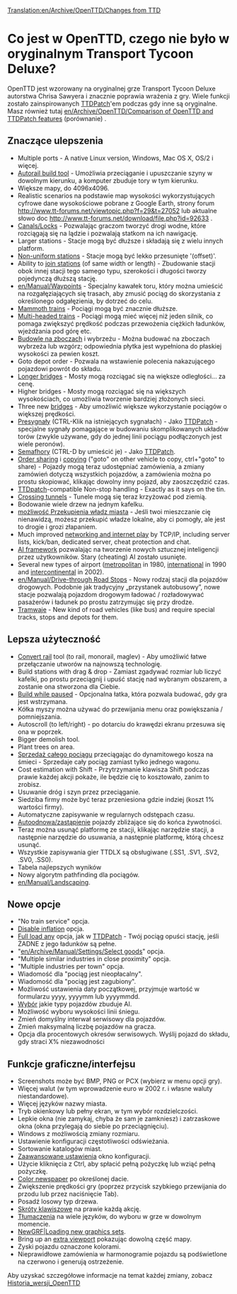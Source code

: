 [[Translation:en/Archive/OpenTTD/Changes from TTD]]

=Co jest w OpenTTD, czego nie było w oryginalnym Transport Tycoon Deluxe?=

OpenTTD jest wzorowany na oryginalnej grze Transport Tycoon Deluxe autorstwa Chrisa Sawyera i znacznie poprawia wrażenia z gry. Wiele funkcji zostało zainspirowanych [http://www.ttdpatch.net/ TTDPatch]'em podczas gdy inne są oryginalne. Masz również tutaj [[en/Archive/OpenTTD/Comparison of OpenTTD and TTDPatch features]] (porównanie) .

==Znaczące ulepszenia==

* Multiple ports - A native Linux version, Windows, Mac OS X, OS/2 i więcej.
* [[en/Archive/Manual/Autorail|Autorail build tool]] - Umożliwia przeciąganie i upuszczanie szyny w dowolnym kierunku, a komputer zbuduje tory w tym kierunku.
* Większe mapy, do 4096x4096.
* Realistic scenarios na podstawie map wysokości wykorzystujących cyfrowe dane wysokościowe pobrane z Google Earth, strony forum http://www.tt-forums.net/viewtopic.php?f=29&t=27052  lub aktualne słowo doc http://www.tt-forums.net/download/file.php?id=92633 .
* [[en/Manual/Water Transport Tiles|Canals/Locks]] - Pozwalając graczom tworzyć drogi wodne, które rozciągają się na lądzie i pozwalają statkom na ich nawigację.
* Larger stations - Stacje mogą być dłuższe i składają się z wielu innych platform.
* [[en/Archive/Manual/Settings/Nonuniform stations|Non-uniform stations]] - Stacje mogą być lekko przesunięte '(offset)'.
* Ability to [[en/Archive/Manual/Settings/Join train stations|join stations]] (of same width or length) - Zbudowanie stacji obok innej stacji tego samego typu, szerokości i długości tworzy pojedynczą dłuższą stację.
* [[en/Manual/Waypoints]] - Specjalny kawałek toru, który można umieścić na rozgałęziających się trasach, aby zmusić pociąg do skorzystania z określonego odgałęzienia, by dotrzeć do celu.
* [[en/Archive/Manual/Settings/Mammoth trains|Mammoth trains]] - Pociągi mogą być znacznie dłuższe.
* [[en/Archive/Manual/Multiheaded trains|Multi-headed trains]] - Pociągi mogą mieć więcej niż jeden silnik, co pomaga zwiększyć prędkość podczas przewożenia ciężkich ładunków, wjeżdżania pod górę etc.
* [[en/Archive/Manual/Settings/Build on slopes|Budowle na zboczach]] i wybrzeżu - Można budować na zboczach wybrzeża lub wzgórz; odpowiednia płytka jest wypełniona do płaskiej wysokości za pewien koszt.
* Goto depot order - Pozwala na wstawienie polecenia nakazującego pojazdowi powrót do składu.
* [[en/Archive/Manual/Settings/Longer bridges|Longer bridges]] - Mosty mogą rozciągać się na większe odległości... za cenę.
* Higher bridges - Mosty mogą rozciągać się na większych wysokościach, co umożliwia tworzenie bardziej złożonych sieci.
* Three new [[en/Manual/Bridges|bridges]] - Aby umożliwić większe wykorzystanie pociągów o większej prędkości.
* [[pl/Manual/Sygnalizacja#Pre-sygnały|Presygnały]] (CTRL-Klik na istniejących sygnałach) - Jako [http://www.ttdpatch.net/ TTDPatch] - specjalne sygnały pomagające w budowaniu skomplikowanych układów torów (zwykle używane, gdy do jednej linii pociągu podłączonych jest wiele peronów).
* [[pl/Manual/Sygnalizacja#Semafory|Semafhory]] (CTRL-D by umieścić je) - Jako [http://www.ttdpatch.net/ TTDPatch].
* [[en/Manual/Orders#Shared_orders|Order sharing]] i [[en/orders#Copy_orders|copying]] ("goto" on other vehicle to copy, ctrl+"goto" to share) - Pojazdy mogą teraz udostępniać zamówienia, a zmiany zamówień dotyczą wszystkich pojazdów, a zamówienia można po prostu skopiować, klikając dowolny inny pojazd, aby zaoszczędzić czas.
* [http://www.ttdpatch.net/ TTDpatch]-compatible Non-stop handling - Exactly as it says on the tin.
* [[en/Archive/Manual/Crossing tunnels|Crossing tunnels]] - Tunele mogą się teraz krzyżować pod ziemią.
* Bodowanie wiele drzew na jednym kafelku.
* [[en/Archive/Manual/Settings/Bribe authority|możliwość Przekupienia władz miasta]] - Jeśli twoi mieszczanie cię nienawidzą, możesz przekupić władze lokalne, aby ci pomogły, ale jest to drogie i grozi złapaniem.
* Much improved [[en/Manual/Multiplayer|networking and internet play]] by TCP/IP, including server lists, kick/ban, dedicated server, cheat protection and chat.
* [[pl/Development/Script/SI/Strona główna|AI framework]] pozwalając na tworzenie nowych sztucznej inteligencji przez użytkowników. Stary (cheating) AI zostało usunięte.
* Several new types of airport ([[en/Manual/Airports#Metropolitan_airport|metropolitan]] in 1980, [[en/airports#international_airport|international]] in 1990 and [[en/airports#intercontinental_airport|intercontinental]] in 2002).
* [[en/Manual/Drive-through Road Stops]] - Nowy rodzaj stacji dla pojazdów drogowych. Podobnie jak tradycyjny „przystanek autobusowy”, nowe stacje pozwalają pojazdom drogowym ładować / rozładowywać pasażerów i ładunek po prostu zatrzymując się przy drodze.
* [[pl/Manual/Linie tramwajowe|Tramwaje]] - New kind of road vehicles (like bus) and require special tracks, stops and depots for them.

==Lepsza użyteczność==

* [[en/Manual/Convert rail|Convert rail]] tool (to rail, monorail, maglev) - Aby umożliwić łatwe przełączanie utworów na najnowszą technologię.
* Build stations with drag & drop - Zamiast zgadywać rozmiar lub liczyć kafelki, po prostu przeciągnij i upuść stację nad wybranym obszarem, a zostanie ona stworzona dla Ciebie.
* [[en/Archive/Manual/Settings/Build in pause|Build while paused]] - Opcjonalna łatka, która pozwala budować, gdy gra jest wstrzymana.
* Kółka myszy można używać do przewijania menu oraz powiększania / pomniejszania.
* Autoscroll (to left/right) - po dotarciu do krawędzi ekranu przesuwa się ona w poprzek.
* Bigger demolish tool.
* Plant trees on area.
* [[en/Manual/Sell entire train|Sprzedaż całego pociągu]] przeciągając do dynamitowego kosza na śmieci - Sprzedaje cały pociąg zamiast tylko jednego wagonu.
* Cost estimation with Shift - Przytrzymanie klawisza Shift podczas prawie każdej akcji pokaże, ile będzie cię to kosztowało, zanim to zrobisz.
* Usuwanie dróg i szyn przez przeciąganie.
* Siedziba firmy może być teraz przeniesiona gdzie indziej (koszt 1% wartości firmy).
* Automatyczne zapisywanie w regularnych odstępach czasu.
* [[en/Archive/Manual/Settings/Advanced Settings/Vehicles|Autoodnowa/zastąpienie]] pojazdy zbliżające się do końca żywotności.
* Teraz można usunąć platformę ze stacji, klikając narzędzie stacji, a następnie narzędzie do usuwania, a następnie platformę, którą chcesz usunąć.
* Wszystkie zapisywania gier TTDLX są obsługiwane (.SS1, .SV1, .SV2, .SV0, .SS0). 
* Tabela najlepszych wyników
* Nowy algorytm pathfinding dla pociągów.
* [[en/Manual/Landscaping]].

==Nowe opcje==

* "No train service" opcja.
* [[en/Archive/Manual/Settings/Disable inflation|Disable inflation]] opcja.
* [[en/Archive/Manual/Settings/Full load any cargo|Full load any]] opcja, jak w [http://www.ttdpatch.net/ TTDPatch] - Twój pociąg opuści stację, jeśli ŻADNE z jego ładunków są pełne.
* "[[en/Archive/Manual/Settings/Select goods]]" opcja.
* "Multiple similar industries in close proximity" opcja.
* "Multiple industries per town" opcja.
* Wiadomość dla "pociąg jest nieopłacalny".
* Wiadomość dla "pociąg jest zagubiony".
* Możliwość ustawienia daty początkowej, przyjmuje wartość w formularzu yyyy, yyyymm lub yyyymmdd.
* [[en/Archive/Manual/Settings/Disable AI vehicles|Wybór]] jakie typy pojazdów zbuduje AI.
* Możliwość wyboru wysokości linii śniegu.
* Zmień domyślny interwał serwisowy dla pojazdów.
* Zmień maksymalną liczbę pojazdów na gracza.
* Opcja dla procentowych okresów serwisowych. Wyślij pojazd do składu, gdy straci X% niezawodności

==Funkcje graficzne/interfejsu==

* Screenshots może być BMP, PNG or PCX (wybierz w menu opcji gry).
* Więcej walut (w tym wprowadzenie euro w 2002 r. i własne waluty niestandardowe).
* Więcej języków nazwy miasta.
* Tryb okienkowy lub pełny ekran, w tym wybór rozdzielczości.
* Lepkie okna (nie zamykaj, chyba że sam je zamkniesz) i zatrzaskowe okna (okna przylegają do siebie po przeciągnięciu).
* Windows z możliwością zmiany rozmiaru.
* Ustawienie konfiguracji częstotliwości odświeżania.
* Sortowanie katalogów miast.
* [[pl/Archive/Manual/Settings/Zaawansowane ustawienia|Zaawansowane ustawienia]] okno konfiguracji.
* Użycie kliknięcia z Ctrl, aby spłacić pełną pożyczkę lub wziąć pełną pożyczkę.
* [[en/Archive/Manual/Settings/Coloured newspaper|Color newspaper]] po określonej dacie.
* Zwiększenie prędkości gry (poprzez przycisk szybkiego przewijania do przodu lub przez naciśnięcie Tab).
* Posadź losowy typ drzewa.
* [[pl/Manual/Skróty klawiszowe|Skróty klawiszowe]] na prawie każdą akcję.
* [[pl/Archive/Community/Internacjonalizacja|Tłumaczenia]] na wiele języków, do wyboru w grze w dowolnym momencie.
* [[pl/Manual/NewGRF|NewGRF|Loading new graphics sets]].
* Bring up an [[en/Manual/Extra Viewport|extra viewport]] pokazując dowolną część mapy.
* Zyski pojazdu oznaczone kolorami.
* Nieprawidłowe zamówienia w harmonogramie pojazdu są podświetlone na czerwono i generują ostrzeżenie.

Aby uzyskać szczegółowe informacje na temat każdej zmiany, zobacz [[pl/Archive/OpenTTD/Historia wersji OpenTTD|Historia_wersji_OpenTTD]]